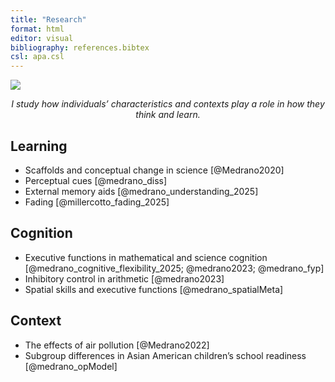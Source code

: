 ```yaml
---
title: "Research"
format: html
editor: visual
bibliography: references.bibtex
csl: apa.csl
---
```


:::{.column-page}
![](TheCircles.png)
:::

<center> *I study how individuals' characteristics and contexts play a role in how they think and learn.*</center>

## Learning
- Scaffolds and conceptual change in science [@Medrano2020]
- Perceptual cues [@medrano_diss]
- External memory aids [@medrano_understanding_2025]
- Fading [@millercotto_fading_2025]

## Cognition
- Executive functions in mathematical and science cognition [@medrano_cognitive_flexibility_2025; @medrano2023; @medrano_fyp]
- Inhibitory control in arithmetic [@medrano2023]
- Spatial skills and executive functions [@medrano_spatialMeta]

## Context
- The effects of air pollution [@Medrano2022]
- Subgroup differences in Asian American children's school readiness [@medrano_opModel]


